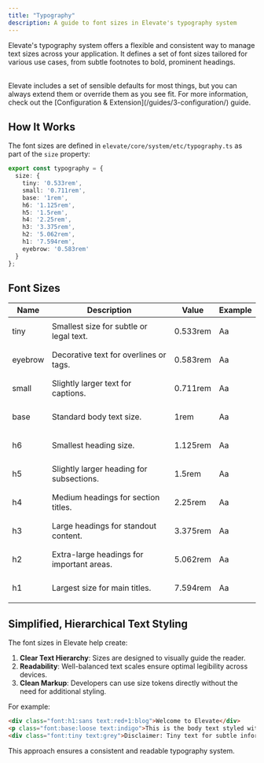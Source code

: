 ```yaml
---
title: "Typography"
description: A guide to font sizes in Elevate's typography system
---
```


Elevate's typography system offers a flexible and consistent way to manage text sizes across your application. It defines a set of font sizes tailored for various use cases, from subtle footnotes to bold, prominent headings.


<br/>

<Aside title="You've Gotta Start Somewhere, Right?">
Elevate includes a set of sensible defaults for most things, but you can always extend them or override them as you see fit. For more information, check out the [Configuration & Extension](/guides/3-configuration/) guide.
</Aside>

## How It Works

The font sizes are defined in `elevate/core/system/etc/typography.ts` as part of the `size` property:

```typescript
export const typography = {
  size: {
    tiny: '0.533rem',
    small: '0.711rem',
    base: '1rem',
    h6: '1.125rem',
    h5: '1.5rem',
    h4: '2.25rem',
    h3: '3.375rem',
    h2: '5.062rem',
    h1: '7.594rem',
    eyebrow: '0.583rem'
  }
};
```


## Font Sizes

| Name      | Description                                | Value     | Example |
|------|--------------------------------------------|-----------|-------|
| tiny  | Smallest size for subtle or legal text.    | 0.533rem  | <p class = "font:tiny "> Aa </p> |
| eyebrow   | Decorative text for overlines or tags.     | 0.583rem  | <p class = "font:eyebrow"> Aa </p> |
| small   | Slightly larger text for captions.         | 0.711rem  | <p class = "font:small"> Aa </p> |
| base      | Standard body text size.                   | 1rem      | <p class = "font:base"> Aa </p> |
| h6  | Smallest heading size.                     | 1.125rem  | <p class = "font:heading6"> Aa </p> |
| h5  | Slightly larger heading for subsections.   | 1.5rem    | <p class = "font:heading5"> Aa </p> |
| h4  | Medium headings for section titles.        | 2.25rem   | <p class = "font:heading4"> Aa </p> |
| h3  | Large headings for standout content.       | 3.375rem  | <p class = "font:heading3"> Aa </p> |
| h2  | Extra-large headings for important areas.  | 5.062rem  | <p class = "font:heading2"> Aa </p> |
| h1  | Largest size for main titles.              | 7.594rem  | <p class = "font:heading1"> Aa </p> |


## Simplified, Hierarchical Text Styling

The font sizes in Elevate help create:
1. **Clear Text Hierarchy**: Sizes are designed to visually guide the reader.
2. **Readability**: Well-balanced text scales ensure optimal legibility across devices.
3. **Clean Markup**: Developers can use size tokens directly without the need for additional styling.

For example:
```html
<div class="font:h1:sans text:red+1:blog">Welcome to Elevate</div>
<p class="font:base:loose text:indigo">This is the body text styled with the base size.</p>
<div class="font:tiny text:grey">Disclaimer: Tiny text for subtle information.</div>
```

This approach ensures a consistent and readable typography system.

